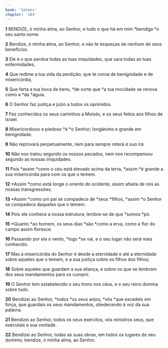 ```yaml
---
book: 'Salmos'
chapter: '103'
---
```


**1** BENDIZE, ó minha alma, ao Senhor, e tudo o que há em mim *bendiga *o seu santo nome.

**2** Bendize, ó minha alma, ao Senhor, e não te esqueças de nenhum de seus benefícios.

**3** Ele é o que perdoa todas as tuas iniquidades, que sara todas as tuas enfermidades,

**4** Que redime a tua vida da perdição; que te coroa de benignidade e de misericórdia,

**5** Que farta a tua boca de bens, *de sorte que *a tua mocidade se renova como a *da *águia.

**6** O Senhor faz justiça e juízo a todos os oprimidos.

**7** Fez conhecidos os seus caminhos a Moisés, e os seus feitos aos filhos de Israel.

**8** Misericordioso e piedoso *é *o Senhor; longânimo e grande em benignidade.

**9** Não reprovará perpetuamente, nem para sempre reterá _a sua ira._

**10** Não nos tratou segundo os nossos pecados, nem nos recompensou segundo as nossas iniquidades.

**11** Pois *assim *como o céu está elevado acima da terra, *assim *é grande a sua misericórdia para com os que o temem.

**12** *Assim *como está longe o oriente do ocidente, assim afasta de nós as nossas transgressões.

**13** *Assim *como um pai se compadece de *seus *filhos, *assim *o Senhor se compadece daqueles que o temem.

**14** Pois ele conhece a nossa estrutura; lembra-se de que *somos *pó.

**15** *Quanto *ao homem, os seus dias *são *como a erva, como a flor do campo assim floresce.

**16** Passando por ela o vento, *logo *se vai, e o seu lugar não será mais conhecido.

**17** Mas a misericórdia do Senhor é desde a eternidade e até a eternidade sobre aqueles que o temem, e a sua justiça sobre os filhos dos filhos;

**18** Sobre aqueles que guardam a sua aliança, e sobre os que se lembram dos seus mandamentos para os cumprir.

**19** O Senhor tem estabelecido o seu trono nos céus, e o seu reino domina sobre tudo.

**20** Bendizei ao Senhor, *todos *os seus anjos, *vós *que excedeis em força, que guardais os seus mandamentos, obedecendo à voz da sua palavra.

**21** Bendizei ao Senhor, todos os seus exércitos, vós ministros seus, que executais a sua vontade.

**22** Bendizei ao Senhor, todas as suas obras, em todos os lugares do seu domínio; bendize, ó minha alma, ao Senhor.
